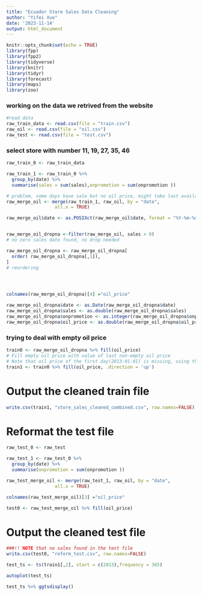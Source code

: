 ---
title: "Ecuador Store Sales Data Cleaning"
author: "Yifei Xue"
date: '2023-11-14'
output: html_document
---

```{r setup, include=FALSE}
knitr::opts_chunk$set(echo = TRUE)
library(fpp)
library(fpp2)
library(tidyverse)
library(knitr)
library(tidyr)
library(forecast)
library(maps)
library(zoo)

```

### working on the data we retrived from the website

```{r}
#read data
raw_train_data <- read.csv(file = "train.csv")
raw_oil <- read.csv(file = "oil.csv")
raw_test <- read.csv(file = "test.csv")
```

### select store with number 11, 19, 27, 35, 46 
```{r}
raw_train_0 <- raw_train_data

raw_train_1 <- raw_train_0 %>% 
  group_by(date) %>% 
  summarise(sales = sum(sales),onpromotion = sum(onpromotion ))


```




```{r}
# problem, some days have sale but no oil price, might take last available oil price to fill NA?
raw_merge_oil <- merge(raw_train_1, raw_oil, by = "date", 
                  all.x = TRUE) 

raw_merge_oil$date <- as.POSIXct(raw_merge_oil$date, format = "%Y-%m-%d")


raw_merge_oil_dropna <-filter(raw_merge_oil, sales > 0)
# no zero sales date found, no drop needed

raw_merge_oil_dropna <- raw_merge_oil_dropna[
  order( raw_merge_oil_dropna[,1]),
]
# reordering




colnames(raw_merge_oil_dropna)[4] ="oil_price"

```


```{r}
raw_merge_oil_dropna$date <- as.Date(raw_merge_oil_dropna$date)
raw_merge_oil_dropna$sales <- as.double(raw_merge_oil_dropna$sales)
raw_merge_oil_dropna$onpromotion <- as.integer(raw_merge_oil_dropna$onpromotion)
raw_merge_oil_dropna$oil_price <- as.double(raw_merge_oil_dropna$oil_price)
```


### trying to deal with empty oil price
```{r}
train0 <- raw_merge_oil_dropna %>% fill(oil_price)
# Fill empty oil price with value of last non-empty oil price
# Note that oil price of the first day(2013-01-01) is missing, using the second day to fill it 
train1 <- train0 %>% fill(oil_price, .direction = 'up')


```


# Output the cleaned train file
```{r}
write.csv(train1, "store_sales_cleaned_combined.csv", row.names=FALSE)
```


# Reformat the test file
```{r}
raw_test_0 <- raw_test

raw_test_1 <- raw_test_0 %>% 
  group_by(date) %>% 
  summarise(onpromotion = sum(onpromotion ))

raw_test_merge_oil <- merge(raw_test_1, raw_oil, by = "date", 
                  all.x = TRUE) 

colnames(raw_test_merge_oil)[3] ="oil_price"

test0 <- raw_test_merge_oil %>% fill(oil_price)


```


# Output the cleaned test file
```{r}
###!! NOTE that no sales found in the test file
write.csv(test0, "reform_test.csv", row.names=FALSE)
```


```{r}
test_ts <- ts(train1[,2], start = c(2013),frequency = 365)

autoplot(test_ts)

test_ts %>% ggtsdisplay()

```






